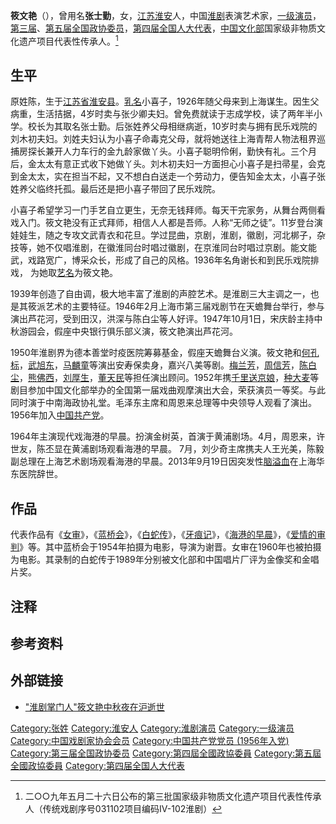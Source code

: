 '''筱文艳'''（{{bd|1922年||2013年|9月19日|catIdx=Z}}），曾用名'''张士勤'''，女，[[江苏|江苏]][[淮安|淮安]]人，中国[[淮剧|淮剧]]表演艺术家，[[一级演员|一级演员]]，[[第三届全国政协委员|第三届]]、[[第五届全国政协委员|第五届全国政协委员]]，[[第四届全国人大代表|第四届全国人大代表]]，[[中华人民共和国文化部|中国文化部]]国家级非物质文化遗产项目代表性传承人。<ref group="注">二○○九年五月二十六日公布的第三批国家级非物质文化遗产项目代表性传承人（传统戏剧序号031102项目编码Ⅳ-102淮剧）</ref>

== 生平 ==
原姓陈，生于[[江苏省|江苏省]][[淮安县|淮安县]]。[[乳名|乳名]]小喜子，1926年随父母来到上海谋生。因生父病重，生活拮据，4岁时卖与张少卿夫妇。曾免费就读于志成学校，读了两年半小学。校长为其取名张士勤。后张姓养父母相继病逝，10岁时卖与拥有民乐戏院的刘木初夫妇。刘姓夫妇认为小喜子命毒克父母，就将她送往上海青帮人物法租界巡捕房探长兼开人力车行的金九龄家做丫头。小喜子聪明伶俐，勤快有礼。三个月后，金太太有意正式收下她做丫头。刘木初夫妇一方面担心小喜子是扫帚星，会克到金太太，实在担当不起，又不想白白送走一个劳动力，便告知金太太，小喜子张姓养父临终托孤。最后还是把小喜子带回了民乐戏院。 

小喜子希望学习一门手艺自立更生，无奈无钱拜师。每天干完家务，从舞台两侧看戏入门。筱文艳没有正式拜师，相信人人都是吾师。人称“无师之徒”。11岁登台演娃娃生，随之专攻文武青衣和花旦。学过昆曲，京剧，淮剧，徽剧，河北梆子，杂技等，她不仅唱淮剧，在徽淮同台时唱过徽剧，在京淮同台时唱过京剧。能文能武，戏路宽广，博采众长，形成了自己的风格。1936年名角谢长和到民乐戏院排戏， 为她取[[艺名|艺名]]为筱文艳。

1939年创造了自由调，极大地丰富了淮剧的声腔艺术。是淮剧三大主调之一，也是其筱派艺术的主要特征。1946年2月上海市第三届戏剧节在天蟾舞台举行，参与演出芦花河，受到田汉，洪深与陈白尘等人好评。1947年10月1日，宋庆龄主持中秋游园会，假座中央银行俱乐部义演，筱文艳演出芦花河。

1950年淮剧界为德本善堂时疫医院筹募基金，假座天蟾舞台义演。筱文艳和[[何孔标|何孔标]]，[[武旭东|武旭东]]，[[马麟童|马麟童]]等演出安寿保卖身，嘉兴八美等剧。[[梅兰芳|梅兰芳]]，[[周信芳|周信芳]]，[[陈白尘|陈白尘]]，[[熊佛西|熊佛西]]，[[刘厚生|刘厚生]]，[[董天民|董天民]]等担任演出顾问。1952年携[[千里送京娘|千里送京娘]]，[[种大麦|种大麦]]等剧目参加中国文化部举办的全国第一届戏曲观摩演出大会，荣获演员一等奖。与此同时演于中南海政协礼堂。毛泽东主席和周恩来总理等中央领导人观看了演出。1956年加入[[中国共产党|中国共产党]]。

1964年主演现代戏海港的早晨。扮演金树英，首演于黄浦剧场。4月，周恩来，许世友，陈丕显在黄浦剧场观看海港的早晨。 7月，刘少奇主席携夫人王光美，陈毅副总理在上海艺术剧场观看海港的早晨。2013年9月19日因突发性[[脑溢血|脑溢血]]在上海华东医院辞世。

== 作品 ==
代表作品有《[[女审|女审]]》，《[[蓝桥会|蓝桥会]]》，《[[白蛇传|白蛇传]]》，《[[牙痕记|牙痕记]]》，《[[海港的早晨|海港的早晨]]》，《[[爱情的审判|爱情的审判]]》等。其中蓝桥会于1954年拍摄为电影，导演为谢晋。女审在1960年也被拍摄为电影。其录制的白蛇传于1989年分别被文化部和中国唱片厂评为金像奖和金唱片奖。

== 注释 ==
<references group="注"/>

== 参考资料 ==
{{reflist}}

== 外部链接 ==
* [http://sh.eastday.com/m/20130921/u1a7671569.html "淮剧掌门人"筱文艳中秋夜在沪逝世] {{Wayback|url=http://sh.eastday.com/m/20130921/u1a7671569.html |date=20150928170142 }}

{{中国戏剧家协会第三届理事会}}
{{中国戏剧家协会第四届理事会}}
{{中国文学艺术界联合会第三届全国委员会}}

{{Authority control}}
{{DEFAULTSORT:Zhang张}}
[[Category:张姓|Category:张姓]]
[[Category:淮安人|Category:淮安人]]
[[Category:淮剧演员|Category:淮剧演员]]
[[Category:一级演员|Category:一级演员]]
[[Category:中国戏剧家协会会员|Category:中国戏剧家协会会员]]
[[Category:中国共产党党员_(1956年入党)|Category:中国共产党党员 (1956年入党)]]
[[Category:第三届全国政协委员|Category:第三届全国政协委员]]
[[Category:第四屆全國政協委員|Category:第四屆全國政協委員]]
[[Category:第五屆全國政協委員|Category:第五屆全國政協委員]]
[[Category:第四届全国人大代表|Category:第四届全国人大代表]]